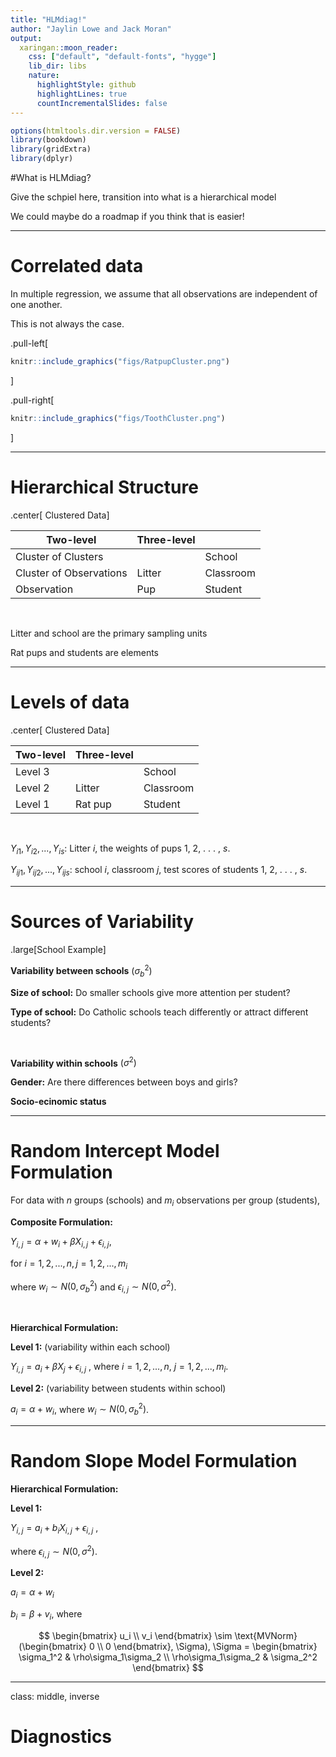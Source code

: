 ```yaml
---
title: "HLMdiag!"
author: "Jaylin Lowe and Jack Moran"
output:
  xaringan::moon_reader:
    css: ["default", "default-fonts", "hygge"]
    lib_dir: libs
    nature:
      highlightStyle: github
      highlightLines: true
      countIncrementalSlides: false
---
```



```r
options(htmltools.dir.version = FALSE)
library(bookdown)
library(gridExtra)
library(dplyr)
```

#What is HLMdiag?

Give the schpiel here, transition into what is a hierarchical model

We could maybe do a roadmap if you think that is easier!

---

# Correlated data

In multiple regression, we assume that all observations are independent of one another.

This is not always the case.

.pull-left[
```r
knitr::include_graphics("figs/RatpupCluster.png")
```
]

.pull-right[
```r
knitr::include_graphics("figs/ToothCluster.png")
```

]

---

# Hierarchical Structure

.center[
Clustered Data
]

 | Two-level | Three-level
----|-----------|------------
Cluster of Clusters | | School
Cluster of Observations | Litter | Classroom
Observation | Pup | Student

<br>

Litter and school are the primary sampling units

Rat pups and students are elements

---

# Levels of data

.center[
Clustered Data
]

 | Two-level | Three-level
-|-----------|-------------
Level 3 | |School
Level 2 | Litter | Classroom
Level 1 | Rat pup | Student

<br>

$Y_{i1}, Y_{i2}, . . . , Y_{is}$: Litter $i$, the weights of pups 1, 2, . . . , $s$.

$Y_{ij1}, Y_{ij2}, . . . , Y_{ijs}$: school $i$, classroom $j$, test scores of students
1, 2, . . . , $s$.

---

# Sources of Variability

.large[School Example]

**Variability between schools** $(\sigma^2_b)$

**Size of school:** Do smaller schools give more attention per student?

**Type of school:** Do Catholic schools teach differently or attract different students?

<br>

**Variability within schools** $(\sigma^2)$

**Gender:** Are there differences between boys and girls?

**Socio-ecinomic status**

---

# Random Intercept Model Formulation

For data with $n$ groups (schools) and $m_i$ observations per group (students),

**Composite Formulation:**

$Y_{i,j} = \alpha + w_i + \beta X_{i,j} + \epsilon_{i,j}$, 

for $i = 1, 2, ... , n, j = 1, 2, ..., m_i$

where $w_i ∼ N(0, \sigma^2_b)$ and $\epsilon_{i,j} ∼ N(0, \sigma^2)$.

<br>

**Hierarchical Formulation:**

**Level 1:** (variability within each school)

$Y_{i,j} = a_i + \beta X_j + \epsilon_{i,j}$ , where $i = 1, 2, . . . , n$, $j = 1, 2, ..., m_i$.

**Level 2:** (variability between students within school)

$a_i = \alpha + w_i$, where $w_i ∼ N(0, \sigma^2_b)$.

---

# Random Slope Model Formulation

**Hierarchical Formulation:**

**Level 1:**

$Y_{i,j} = a_i + b_iX_{i,j} + \epsilon_{i,j}$ , 

where $\epsilon_{i,j} ∼ N(0, \sigma^2)$.

**Level 2:** 

$a_i = \alpha + w_i$

$b_i = \beta + v_i$, where

$$
\begin{bmatrix}
u_i \\ v_i  \end{bmatrix} \sim \text{MVNorm}(\begin{bmatrix}
0 \\ 0  \end{bmatrix}, \Sigma), \Sigma = \begin{bmatrix}
\sigma_1^2 & \rho\sigma_1\sigma_2 \\
\rho\sigma_1\sigma_2 & \sigma_2^2 
\end{bmatrix}
$$

---

class: middle, inverse

# Diagnostics







